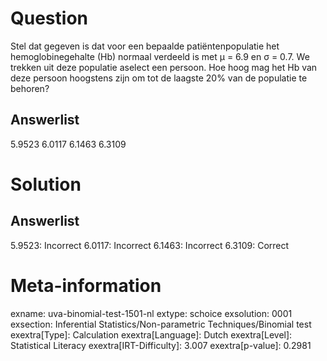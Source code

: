 Question
========

Stel dat gegeven is dat voor een bepaalde patiëntenpopulatie het
hemoglobinegehalte (Hb) normaal verdeeld is met μ = 6.9 en σ = 0.7. We
trekken uit deze populatie aselect een persoon. Hoe hoog mag het Hb van
deze persoon hoogstens zijn om tot de laagste 20% van de populatie te
behoren?

Answerlist
----------

5.9523
6.0117
6.1463
6.3109

Solution
========

Answerlist
----------

5.9523: Incorrect
6.0117: Incorrect
6.1463: Incorrect
6.3109: Correct

Meta-information
================
exname: uva-binomial-test-1501-nl
extype: schoice
exsolution: 0001
exsection: Inferential Statistics/Non-parametric Techniques/Binomial test
exextra[Type]: Calculation
exextra[Language]: Dutch
exextra[Level]: Statistical Literacy
exextra[IRT-Difficulty]: 3.007
exextra[p-value]: 0.2981
